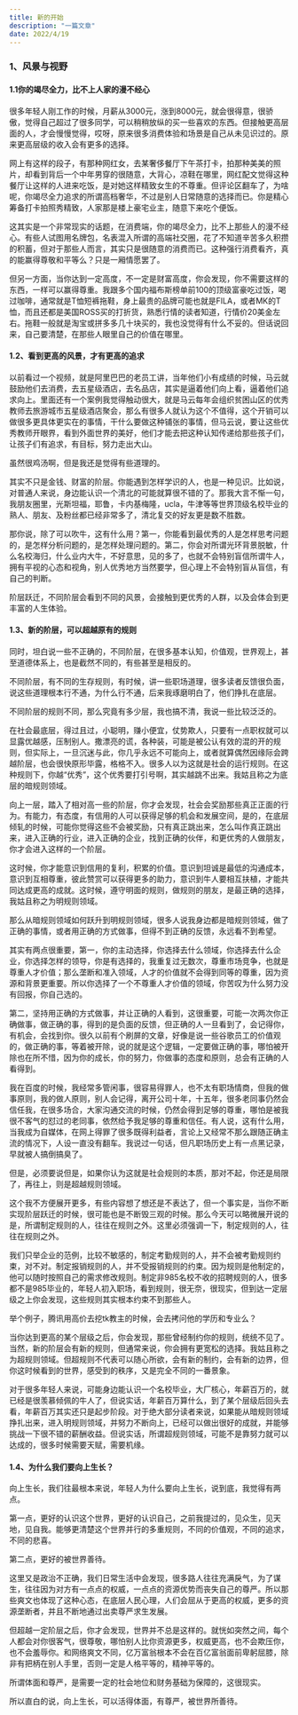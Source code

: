 ```yaml
---
title: 新的开始
description: "一篇文章"
date: 2022/4/19
---
```


###  1、风景与视野



#### 1.1你的竭尽全力，比不上人家的漫不经心

很多年轻人刚工作的时候，月薪从3000元，涨到8000元，就会很得意，很骄傲，觉得自己超过了很多同学，可以稍稍放纵的买一些喜欢的东西。但接触更高层面的人，才会慢慢觉得，哎呀，原来很多消费体验和场景是自己从未见识过的。原来更高层级的收入会有更多的选择。



网上有这样的段子，有那种网红女，去某奢侈餐厅下午茶打卡，拍那种美美的照片，却看到背后一个中年男穿的很随意，大背心，凉鞋在哪里，网红配文觉得这种餐厅让这样的人进来吃饭，是对她这样精致女生的不尊重。但评论区翻车了，为啥呢，你竭尽全力追求的所谓高档奢华，不过是别人日常随意的选择而已。你是精心筹备打卡拍照秀精致，人家那是楼上豪宅业主，随意下来吃个便饭。



这其实是一个非常现实的话题，在消费端，你的竭尽全力，比不上那些人的漫不经心。有些人试图用名牌包，名表混入所谓的高端社交圈，花了不知道辛苦多久积攒的积蓄，但对于那些人而言，其实只是很随意的消费而已。这种强行消费看齐，真的能赢得尊敬和平等么？只是一厢情愿罢了。



但另一方面，当你达到一定高度，不一定是财富高度，你会发现，你不需要这样的东西，一样可以赢得尊重。我跟多个国内福布斯榜单前100的顶级富豪吃过饭，喝过咖啡，通常就是T恤短裤拖鞋，身上最贵的品牌可能也就是FILA，或者MK的T恤，而且还都是美国ROSS买的打折货，熟悉行情的读者知道，行情价20美金左右。拖鞋一般就是淘宝或拼多多几十块买的，我也没觉得有什么不妥的。但话说回来，自己要清楚，在那些人眼里自己的价值在哪里。



#### 1.2、看到更高的风景，才有更高的追求

以前看过一个视频，就是阿里巴巴的老员工讲，当年他们小有成绩的时候，马云就鼓励他们去消费，去五星级酒店，去名品店，其实是逼着他们向上看，逼着他们追求向上。里面还有一个案例我觉得触动很大，就是马云每年会组织贫困山区的优秀教师去旅游城市五星级酒店聚会，那么有很多人就认为这个不值得，这个开销可以做很多更具体更实在的事情，干什么要做这种铺张的事情，但马云说，要让这些优秀教师开眼界，看到外面世界的美好，他们才能去把这种认知传递给那些孩子们，让孩子们有追求，有目标，努力走出大山。



虽然很鸡汤啊，但是我还是觉得有些道理的。

其实不只是金钱、财富的阶层。你能遇到怎样学识的人，也是一种见识。比如说，对普通人来说，身边能认识一个清北的可能就算很不错的了。那我大言不惭一句，我朋友圈里，光斯坦福，耶鲁，卡内基梅隆，ucla，牛津等等世界顶级名校毕业的熟人、朋友、及粉丝都已经非常多了，清北复交的好友更是数不胜数。



那你说，除了可以吹牛，这有什么用？第一，你能看到最优秀的人是怎样思考问题的，是怎样分析问题的，是怎样处理问题的。第二，你会对所谓光环背景脱敏，什么名校海归，什么业内大牛，不好意思，见的多了，也就不会特别盲信所谓牛人，拥有平视的心态和视角，别人优秀地方当然要学，但心理上不会特别盲从盲信，有自己的判断。



阶层跃迁，不同阶层会看到不同的风景，会接触到更优秀的人群，以及会体会到更丰富的人生体验。



#### 1.3、新的阶层，可以超越原有的规则

同时，坦白说一些不正确的，不同阶层，在很多基本认知，价值观，世界观上，甚至道德体系上，也是截然不同的，有些甚至是相反的。

不同阶层，有不同的生存规则，有时候，讲一些职场道理，很多读者反馈很负面，说这些道理根本行不通，为什么行不通，后来我琢磨明白了，他们挣扎在底层。



不同阶层的规则不同，那么究竟有多少层，我也搞不清，我说一些比较泛泛的。

在社会最底层，得过且过，小聪明，赚小便宜，仗势欺人，只要有一点职权就可以显露优越感，压制别人。撒漂亮的谎，各种装，可能是被公认有效的混的开的规则，但实际上，一旦沉迷与此，你几乎永远不可能向上，或者就算偶然因缘际会跨越阶层，也会很快原形毕露，格格不入。很多人以为这就是社会的运行规则。在这种规则下，你越“优秀”，这个优秀要打引号啊，其实越跳不出来。我姑且称之为底层的暗规则领域。



向上一层，踏入了相对高一些的阶层，你才会发现，社会会奖励那些真正正面的行为。有能力，有态度，有信用的人可以获得足够的机会和发展空间，是的，在底层倾轧的时候，可能你觉得这些不会被奖励，只有真正跳出来，怎么叫作真正跳出来，进入正确的行业，进入正确的企业，找到正确的伙伴，和更优秀的人做朋友，你才会进入这样的一个阶层。



这时候，你才能意识到信用的复利，积累的价值。意识到坦诚是最低的沟通成本，意识到互相尊重，彼此赞赏可以获得更多的助力，意识到牛人要相互扶植，才能共同达成更高的成就。这时候，遵守明面的规则，做规则的朋友，是最正确的选择，我姑且称之为明规则领域。



那么从暗规则领域如何跃升到明规则领域，很多人说我身边都是暗规则领域，做了正确的事情，或者用正确的方式做事，但得不到正确的反馈，永远看不到希望。



其实有两点很重要，第一，你的主动选择，你选择去什么领域，你选择去什么企业，你选择怎样的领导，你是有选择的，我重复过无数次，尊重市场竞争，也就是尊重人才价值；那么垄断和准入领域，人才的价值就不会得到同等的尊重，因为资源和背景更重要。所以你选择了一个不尊重人才价值的领域，你苦叹为什么努力没有回报，你自己选的。



第二，坚持用正确的方式做事，并让正确的人看到，这很重要，可能一次两次你正确做事，做正确的事，得到的是负面的反馈，但正确的人一旦看到了，会记得你，有机会，会找到你。很久以前有个刷屏的文章，好像是说一些谷歌员工的价值观的，做正确的事，等着被开除，说的就是这个逻辑，一定要做正确的事，哪怕被开除也在所不惜，因为你的成长，你的努力，你做事的态度和原则，总会有正确的人看得到。



我在百度的时候，我经常多管闲事，很容易得罪人，也不太有职场情商，但我的做事原则，我的做人原则，别人会记得，离开公司十年，十五年，很多老同事仍然会信任我，在很多场合，大家沟通交流的时候，仍然会得到足够的尊重，哪怕是被我很不客气的怼过的老同事，依然给予我足够的尊重和信任。有人说，这有什么用，当我成为自媒体，在网上得罪了很多既得利益者，言论上又经常不那么跟随正确主流的情况下，人设一直没有翻车。我说过一句话，但凡职场历史上有一点黑记录，早就被人搞倒搞臭了。



但是，必须要说但是，如果你认为这就是社会规则的本质，那对不起，你还是局限了，再往上，则是超越规则领域。

这个我不方便展开更多，有些内容想了想还是不表达了，但一个事实是，当你不断实现阶层跃迁的时候，很可能也是不断毁三观的时候。那么今天可以略微展开说的是，所谓制定规则的人，往往在规则之外。这里必须强调一下，制定规则的人，往往在规则之外。



我们只举企业的范例，比较不敏感的，制定考勤规则的人，并不会被考勤规则约束，对不对。制定报销规则的人，并不受报销规则的约束。因为规则是他制定的，他可以随时按照自己的需求修改规则。制定非985名校不收的招聘规则的人，很多都不是985毕业的，年轻人初入职场，看到规则，很无奈，很现实，但到达一定层级之上你会发现，这些规则其实根本约束不到那些人。

举个例子，腾讯用高价去挖tk教主的时候，会去拷问他的学历和专业么？



当你达到更高的某个层级之后，你会发现，那些曾经制约你的规则，统统不见了。当然，新的阶层会有新的规则，但通常来说，你会拥有更宽松的选择。我姑且称之为超规则领域。但超规则不代表可以随心所欲，会有新的制约，会有新的边界，但你这时候看到的世界，感受到的秩序，又是完全不同的一番景象。



对于很多年轻人来说，可能身边能认识一个名校毕业，大厂核心，年薪百万的，就已经是很羡慕倾佩的牛人了，但说实话，年薪百万算什么，到了某个层级后回头去看，年薪百万其实还只是起步阶段。对于绝大部分读者来说，如果能从暗规则领域挣扎出来，进入明规则领域，并努力不断向上，已经可以做出很好的成就，并能够挑战一下很不错的薪酬收益。但说实话，所谓超规则领域，可能不是靠努力就可以达成的，很多时候需要天赋，需要机缘。



#### 1.4、为什么我们要向上生长？

向上生长，我们往最根本来说，年轻人为什么要向上生长，说到底，我觉得有两点。

第一点，更好的认识这个世界，更好的认识自己，之前我提过的，见众生，见天地，见自我。能够更清楚这个世界并行的多重规则，不同的价值观，不同的追求，不同的悲喜。



第二点，更好的被世界善待。

这里又是政治不正确，我们日常生活中会发现，很多路人往往充满戾气，为了谋生，往往因为对方有一点点的权威，一点点的资源优势而丧失自己的尊严。所以那些爽文也体现了这种心态，在底层人民心理，人们会屈从于更高的权威，更多的资源垄断者，并且不断地通过出卖尊严求生发展。



但超越一定阶层之后，你才会发现，世界并不总是这样的。就恍如突然之间，每个人都会对你很客气，很尊敬，哪怕别人比你资源更多，权威更高，也不会欺压你，也不会羞辱你。和网络爽文不同，亿万富翁根本不会在百亿富翁面前卑躬屈膝，除非有把柄在别人手里，否则一定是人格平等的，精神平等的。

所谓体面和尊严，是需要一定的社会地位和财务基础为保障的，这很现实。

所以直白的说，向上生长，可以活得体面，有尊严，被世界所善待。

